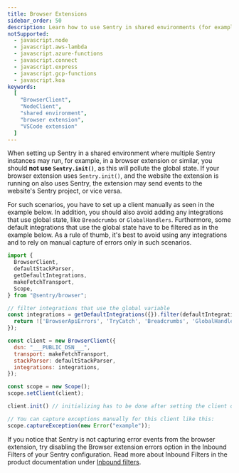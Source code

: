 ```yaml
---
title: Browser Extensions
sidebar_order: 50
description: Learn how to use Sentry in shared environments (for example in browser extensions or VSCode extensions).
notSupported:
  - javascript.node
  - javascript.aws-lambda
  - javascript.azure-functions
  - javascript.connect
  - javascript.express
  - javascript.gcp-functions
  - javascript.koa
keywords:
  [
    "BrowserClient",
    "NodeClient",
    "shared environment",
    "browser extension",
    "VSCode extension"
  ]
---
```


When setting up Sentry in a shared environment where multiple Sentry instances may run, for example, in a browser extension or similar, you should **not use `Sentry.init()`**, as this will pollute the global state. If your browser extension uses `Sentry.init()`, and the website the extension is running on also uses Sentry, the extension may send events to the website's Sentry project, or vice versa.

For such scenarios, you have to set up a client manually as seen in the example below.
In addition, you should also avoid adding any integrations that use global state, like `Breadcrumbs` or `GlobalHandlers`. Furthermore, some default integrations that use the global state have to be filtered as in the example below.
As a rule of thumb, it's best to avoid using any integrations and to rely on manual capture of errors only in such scenarios.

<SignInNote />

```javascript
import {
  BrowserClient,
  defaultStackParser,
  getDefaultIntegrations,
  makeFetchTransport,
  Scope,
} from "@sentry/browser";

// filter integrations that use the global variable
const integrations = getDefaultIntegrations({}).filter(defaultIntegration => {
  return !['BrowserApiErrors', 'TryCatch', 'Breadcrumbs', 'GlobalHandlers'].includes(defaultIntegration.name);
});

const client = new BrowserClient({
  dsn: "___PUBLIC_DSN___",
  transport: makeFetchTransport,
  stackParser: defaultStackParser,
  integrations: integrations,
});

const scope = new Scope();
scope.setClient(client);

client.init() // initializing has to be done after setting the client on the scope

// You can capture exceptions manually for this client like this:
scope.captureException(new Error("example"));

```

If you notice that Sentry is not capturing error events from the browser extension,
try disabling the Browser extension errors option in the Inbound Filters of your Sentry configuration.
Read more about Inbound Filters in the product documentation under [Inbound filters](/concepts/data-management/filtering/#inbound-data-filters).

